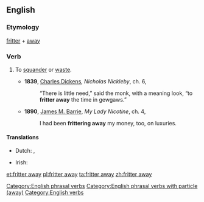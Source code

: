 ==English==

===Etymology===
[[fritter]] + [[away]]

===Verb===
{{en-verb|inf=[[to]] [[fritter]] [[away]]|fritters away|frittering away|frittered away}}

# {{transitive}} To [[squander]] or [[waste]].
#* '''1839''', [[w:Charles_Dickens|Charles Dickens]], ''Nicholas Nickleby'', ch. 6,
#*: “There is little need,” said the monk, with a meaning look, “to '''fritter away''' the time in gewgaws.”
#* '''1890''', [[w:J._M._Barrie|James M. Barrie]], ''My Lady Nicotine'', ch. 4,
#*: I had been '''frittering away''' my money, too, on luxuries.

====Translations====
{{trans-top|dish made by deep-frying}}
* Dutch: {{t-|nl|verprutsen}}, {{t+|nl|verspillen}}
{{trans-mid}}
* Irish: {{t-|ga|meath}}
{{trans-bottom}}

[[Category:English phrasal verbs]]
[[Category:English phrasal verbs with particle (away)]]
[[Category:English verbs]]

[[et:fritter away]]
[[pl:fritter away]]
[[ta:fritter away]]
[[zh:fritter away]]